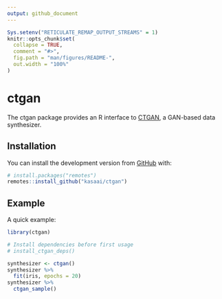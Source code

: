 ```yaml
---
output: github_document
---
```


<!-- README.md is generated from README.Rmd. Please edit that file -->

```r
Sys.setenv("RETICULATE_REMAP_OUTPUT_STREAMS" = 1)
knitr::opts_chunk$set(
  collapse = TRUE,
  comment = "#>",
  fig.path = "man/figures/README-",
  out.width = "100%"
)
```

# ctgan

<!-- badges: start -->
<!-- badges: end -->

The ctgan package provides an R interface to [CTGAN](https://github.com/DAI-Lab/CTGAN),
a GAN-based data synthesizer. 

## Installation

You can install the development version from [GitHub](https://github.com/) with:

``` r
# install.packages("remotes")
remotes::install_github("kasaai/ctgan")
```
## Example

A quick example:

```r
library(ctgan)

# Install dependencies before first usage
# install_ctgan_deps()

synthesizer <- ctgan()
synthesizer %>% 
  fit(iris, epochs = 20)
synthesizer %>% 
  ctgan_sample()
```

